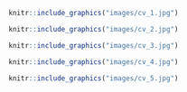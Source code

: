 ```r
knitr::include_graphics("images/cv_1.jpg")
```

```r
knitr::include_graphics("images/cv_2.jpg")
```

```r
knitr::include_graphics("images/cv_3.jpg")
```

```r
knitr::include_graphics("images/cv_4.jpg")
```

```r
knitr::include_graphics("images/cv_5.jpg")
```